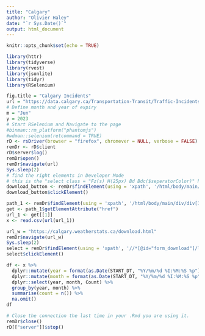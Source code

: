```yaml
---
title: "Calgary"
author: "Olivier Haley"
date: "`r Sys.Date()`"
output: html_document
---
```


```r
knitr::opts_chunk$set(echo = TRUE)
```


```r
library(httr)
library(tidyverse)
library(rvest)
library(jsonlite)
library(tidyr)
library(RSelenium)
```


```r
fig.title = "Calgary Incidents"
url = "https://data.calgary.ca/Transportation-Transit/Traffic-Incidents/35ra-9556"
# Define month and year of expiry
m = "Jun"
y = 2023
# Start RSelenium and Navigate to the page
#binman::rm_platform("phantomjs")
#wdman::selenium(retcommand = TRUE)
rD <- rsDriver(browser = "firefox", chromever = NULL, verbose = FALSE)
remDr <- rD$client
rD$server$log()
remDr$open()
remDr$navigate(url)
Sys.sleep(2)
# find the right elements in Developer Mode
# this is the "select class = "Fz(s) H(25px) Bd Bdc($seperatorColor)" heading
download_button <- remDr$findElement(using = 'xpath', '/html/body/main/div/div[1]/div/div[1]/div/div/div[1]/div/div[2]/div/div[2]/button')
download_button$clickElement()

path_1 <- remDr$findElement(using = 'xpath', '/html/body/main/div/div[1]/div/div[1]/div/div/div[1]/div/div[2]/div/div[2]/div/section/ul/li[1]/a') 
get <- path_1$getElementAttribute("href")
url_1 <- get[[1]]
x <- read.csv(url(url_1))

url_w = "https://calgary.weatherstats.ca/download.html"
remDr$navigate(url_w)
Sys.sleep(2)
select = remDr$findElement(using = 'xpath', '//*[@id="form_download"]/label[4]/input')
select$clickElement()

```


```r
df <- x %>% 
  dplyr::mutate(year = format(as.Date(START_DT, "%Y/%m/%d %I:%M:%S %p"), "%Y")) %>% 
  dplyr::mutate(month = format(as.Date(START_DT, "%Y/%m/%d %I:%M:%S %p"), "%m")) %>% 
  dplyr::select(year, month, Count) %>% 
  group_by(year, month) %>% 
  summarise(count = n()) %>% 
  na.omit()
df
```


```r
# Close the connection the last time in your .Rmd you are using it.
remDr$close()
rD[["server"]]$stop()
```

